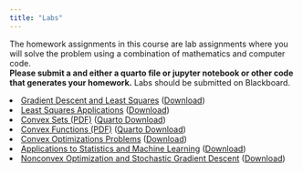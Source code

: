 ```yaml
---
title: "Labs"
---
```


The homework assignments in this course are lab assignments where you will solve the problem using a combination of mathematics and computer code.  
**Please submit a and either a quarto file or jupyter notebook or other code that generates your homework.** Labs should be submitted on Blackboard.

<col start='1'>
<li value='1'> <a href='https://htmlpreview.github.io/?https://georgehagstrom.github.io/DATA609Spring2025/assignments/labs/Lab1.html'>Gradient Descent and Least Squares</a> (<a href=https://github.com/georgehagstrom/DATA609Spring2025/blob/main/website/assignments/labs/Lab1.qmd?raw=true'>Download</a>)</li>

<li value='2'> <a href='https://htmlpreview.github.io/?https://georgehagstrom.github.io/DATA609Spring2025/assignments/labs/Lab2.html'>Least Squares Applications</a> (<a href='https://github.com/georgehagstrom/DATA609Spring2025/blob/main/website/assignments/labs/Lab2.qmd?raw=true'>Download</a>)</li>



<li value='3'> <a href='https://github.com/georgehagstrom/DATA609Spring2025/blob/main/docs/assignments/labs/Lab3.pdf' target="_blank">Convex Sets (PDF)</a> (<a href='https://github.com/georgehagstrom/DATA609Spring2025/blob/main/website/assignments/labs/Lab3.qmd?raw=true'>Quarto Download</a>)</li>


<li value='4'> <a href='https://github.com/georgehagstrom/DATA609Spring2025/blob/main/docs/assignments/labs/Lab4.pdf' target="_blank">Convex Functions (PDF)</a> (<a href='https://github.com/georgehagstrom/DATA609Spring2025/blob/main/website/assignments/labs/Lab4.qmd?raw=true'>Quarto Download</a>)</li>


<li value='5'> <a href='https://github.com/georgehagstrom/DATA609Spring2025/blob/main/docs/assignments/labs/Lab5.pdf'>Convex Optimizations Problems</a> (<a href='https://github.com/georgehagstrom/DATA609Spring2025/blob/main/website/assignments/labs/Lab5.qmd?raw=true'>Download</a>)</li>

<li value='6'> <a href='https://github.com/georgehagstrom/DATA609Sprint2025/blob/main/docs/assignments/labs/Lab6.pdf'>Applications to Statistics and Machine Learning</a> (<a href='https://github.com/georgehagstrom/DATA609Spring2025/blob/main/website/assignments/labs/Lab6.qmd?raw=true'>Download</a>)</li>

<li value='7'> <a href='https://htmlpreview.github.io/?https://georgehagstrom.github.io/DATA609Spring2025/assignments/labs/tbd.html'>Nonconvex Optimization and Stochastic Gradient Descent</a> (<a href='https://github.com/georgehagstrom/DATA609Spring2025/blob/main/website/assignments/labs/tbd.qmd?raw=true'>Download</a>)</li>

</ol>
